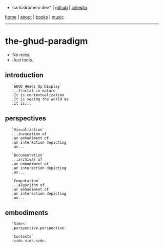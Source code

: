*carlcidromero.dev* | [[https://github.com/dot-ccrdev|github]] | [[https://linkedin.com/in/carlcidromero|linkedin]]

[[/index|home]] | [[/about/about|about]] | [[/books/books|books]] | [[/music/music|music]]
----

=the-ghud-paradigm=

* No rules.
* Just tools.

==introduction==
 
    `GHUD Heads Up Display`
    ...fractal in nature
    .It is contextualization
    .It is seeing the world as
    .It is...

==perspectives==
 
    `Visualization`
    ...invocation of
    .an embodiment of
    .an interaction depicting
    .an...

    `Documentation`
    ...archival of
    .an embodiment of
    .an interaction depicting
    .an...

    `Computation`
    ...algorithm of
    .an embodiment of
    .an interaction depicting
    .an...

==embodiments==

    `Sides`
    .perspective.perspective.

    `Contexts`
    .side.side.side.



